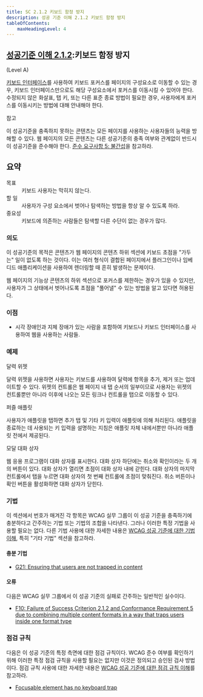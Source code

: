 ```yaml
---
title: SC 2.1.2 키보드 함정 방지
description: 성공 기준 이해 2.1.2 키보드 함정 방지
tableOfContents:
    maxHeadingLevel: 4
---
```



## [성공기준 이해 2.1.2](https://w3.org/TR/WCAG22#no-keyboard-trap):키보드 함정 방지 

(Level A)

<Card title="성공 기준(SC)"></Card>

[키보드 인터페이스](../../../glossary/keyboard-interface)를 사용하여 키보드 포커스를 페이지의 구성요소로 이동할 수 있는 경우, 키보드 인터페이스만으로도 해당 구성요소에서 포커스를 이동시킬 수 있어야 한다. 수정되지 않은 화살표, 탭 키, 또는 다른 표준 종료 방법이 필요한 경우, 사용자에게 포커스를 이동시키는 방법에 대해 안내해야 한다.

참고

이 성공기준을 충족하지 못하는 콘텐츠는 모든 페이지를 사용하는 사용자들의 능력을 방해할 수 있다. 웹 페이지의 모든 콘텐츠는 다른 성공기준의 충족 여부와 관계없이 반드시 이 성공기준을 준수해야 한다. [준수 요구사항 5: 불간섭](https://www.w3.org/TR/WCAG22/#cc5)을 참고하라.

## 요약

<dl>
<dt>목표</dt>
<dd>키보드 사용자는 막히지 않는다.</dd>
<dt>할 일</dt>
<dd>사용자가 구성 요소에서 벗어나 탐색하는 방법을 항상 알 수 있도록 하라.</dd>
<dt>중요성</dt>
<dd>키보드에 의존하는 사람들은 탐색할 다른 수단이 없는 경우가 많다.</dd>
</dl>

### 의도

이 성공기준의 목적은 콘텐츠가 웹 페이지의 콘텐츠 하위 섹션에 키보드 초점을 "가두는" 일이 없도록 하는 것이다. 이는 여러 형식이 결합된 페이지에서 플러그인이나 임베디드 애플리케이션을 사용하여 렌더링할 때 흔히 발생하는 문제이다.

웹 페이지의 기능상 콘텐츠의 하위 섹션으로 포커스를 제한하는 경우가 있을 수 있지만, 사용자가 그 상태에서 벗어나도록 초점을 "풀어낼" 수 있는 방법을 알고 있다면 허용된다.

### 이점

*   시각 장애인과 지체 장애가 있는 사람을 포함하여 키보드나 키보드 인터페이스를 사용하여 웹을 사용하는 사람들.

### 예제

달력 위젯

달력 위젯을 사용하면 사용자는 키보드를 사용하여 달력에 항목을 추가, 제거 또는 업데이트할 수 있다. 위젯의 컨트롤은 웹 페이지 내 탭 순서의 일부이므로 사용자는 위젯의 컨트롤뿐만 아니라 이후에 나오는 모든 링크나 컨트롤을 탭으로 이동할 수 있다.

퍼즐 애플릿

사용자가 애플릿을 탭하면 추가 탭 및 기타 키 입력이 애플릿에 의해 처리된다. 애플릿을 종료하는 데 사용되는 키 입력을 설명하는 지침은 애플릿 자체 내에서뿐만 아니라 애플릿 전에서 제공된다.

모달 대화 상자

웹 응용 프로그램이 대화 상자를 표시한다. 대화 상자 하단에는 취소와 확인이라는 두 개의 버튼이 있다. 대화 상자가 열리면 초점이 대화 상자 내에 갇힌다. 대화 상자의 마지막 컨트롤에서 탭을 누르면 대화 상자의 첫 번째 컨트롤에 초점이 맞춰진다. 취소 버튼이나 확인 버튼을 활성화하면 대화 상자가 닫힌다.

### 기법

이 섹션에서 번호가 매겨진 각 항목은 WCAG 실무 그룹이 이 성공 기준을 충족하기에 충분하다고 간주하는 기법 또는 기법의 조합을 나타낸다. 그러나 이러한 특정 기법을 사용할 필요는 없다. 다른 기법 사용에 대한 자세한 내용은 [WCAG 성공 기준에 대한 기법 이해](understanding-techniques), 특히 "기타 기법" 섹션을 참고하라.

#### 충분 기법

*   [G21: Ensuring that users are not trapped in content](https://www.w3.org/WAI/WCAG22/Techniques/general/G21)

#### 오류

다음은 WCAG 실무 그룹에서 이 성공 기준의 실패로 간주하는 일반적인 실수이다.

*   [F10: Failure of Success Criterion 2.1.2 and Conformance Requirement 5 due to combining multiple content formats in a way that traps users inside one format type](https://www.w3.org/WAI/WCAG22/Techniques/failures/F10)

### 점검 규칙

다음은 이 성공 기준의 특정 측면에 대한 점검 규칙이다. WCAG 준수 여부를 확인하기 위해 이러한 특정 점검 규칙을 사용할 필요는 없지만 이것은 정의되고 승인된 검사 방법이다. 점검 규칙 사용에 대한 자세한 내용은 [WCAG 성공 기준에 대한 점검 규칙 이해](understanding-act-rules.html)를 참고하라.

*   [Focusable element has no keyboard trap](https://www.w3.org/WAI/standards-guidelines/act/rules/80af7b/proposed/)

